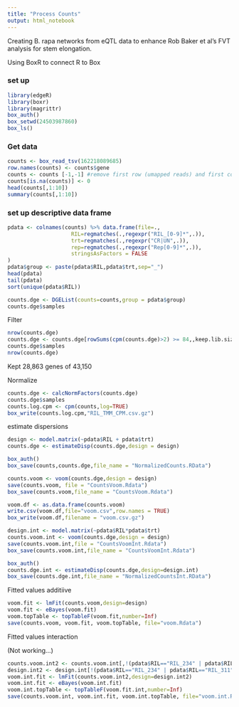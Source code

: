 ```yaml
---
title: "Process Counts"
output: html_notebook
---
```


Creating B. rapa networks from eQTL data to enhance Rob Baker et al's FVT analysis for stem elongation.

Using BoxR to connect R to Box

### set up
```r
library(edgeR)
library(boxr)
library(magrittr)
box_auth()
box_setwd(24503987860)
box_ls()
```

### Get data
```r
counts <- box_read_tsv(162218089685)
row.names(counts) <- counts$gene
counts <- counts [-1,-1] #remove first row (umapped reads) and first column (gene IDs)
counts[is.na(counts)] <- 0
head(counts[,1:10])
summary(counts[,1:10])
```

### set up descriptive data frame
```r
pdata <- colnames(counts) %>% data.frame(file=.,
                    RIL=regmatches(.,regexpr("RIL_[0-9]*",.)),
                    trt=regmatches(.,regexpr("CR|UN",.)),
                    rep=regmatches(.,regexpr("Rep[0-9]*",.)),
                    stringsAsFactors = FALSE
)
pdata$group <- paste(pdata$RIL,pdata$trt,sep="_")
head(pdata)
tail(pdata)
sort(unique(pdata$RIL))
```

```r
counts.dge <- DGEList(counts=counts,group = pdata$group)
counts.dge$samples
```

Filter
```r
nrow(counts.dge)
counts.dge <- counts.dge[rowSums(cpm(counts.dge)>2) >= 84,,keep.lib.sizes=FALSE]
counts.dge$samples
nrow(counts.dge)
```
Kept 28,863 genes of 43,150

Normalize
```r
counts.dge <- calcNormFactors(counts.dge)
counts.dge$samples
counts.log.cpm <- cpm(counts,log=TRUE)
box_write(counts.log.cpm,"RIL_TMM_CPM.csv.gz")
```

estimate dispersions
```r
design <- model.matrix(~pdata$RIL + pdata$trt)
counts.dge <- estimateDisp(counts.dge,design = design)
```

```r
box_auth()
box_save(counts,counts.dge,file_name = "NormalizedCounts.RData")
```

```r
counts.voom <- voom(counts.dge,design = design)
save(counts.voom, file = "CountsVoom.Rdata")
box_save(counts.voom,file_name = "CountsVoom.Rdata")
```

```r
voom.df <- as.data.frame(counts.voom)
write.csv(voom.df,file="voom.csv",row.names = TRUE)
box_write(voom.df,filename = "voom.csv.gz")
```


```r
design.int <- model.matrix(~pdata$RIL*pdata$trt)
counts.voom.int <- voom(counts.dge,design = design)
save(counts.voom.int,file = "CountsVoomInt.Rdata")
box_save(counts.voom.int,file_name = "CountsVoomInt.Rdata")
```

```r
box_auth()
counts.dge.int <- estimateDisp(counts.dge,design=design.int)
box_save(counts.dge.int,file_name = "NormalizedCountsInt.RData")
```

Fitted values additiive
```r
voom.fit <- lmFit(counts.voom,design=design)
voom.fit <- eBayes(voom.fit)
voom.topTable <- topTableF(voom.fit,number=Inf)
save(counts.voom, voom.fit, voom.topTable, file="voom.Rdata")
```

Fitted values interaction

(Not working...)
```r
counts.voom.int2 <- counts.voom.int[,!(pdata$RIL=="RIL_234" | pdata$RIL=="RIL_311")] # these two lines are missing UN data and so the interaction terms cannot be estimated, and therfore we get an error unless we remove them.
design.int2 <- design.int[!(pdata$RIL=="RIL_234" | pdata$RIL=="RIL_311"),]
voom.int.fit <- lmFit(counts.voom.int2,design=design.int2)
voom.int.fit <- eBayes(voom.int.fit)
voom.int.topTable <- topTableF(voom.fit.int,number=Inf)
save(counts.voom.int, voom.int.fit, voom.int.topTable, file="voom.int.Rdata")
```



```r
```

```r

```

